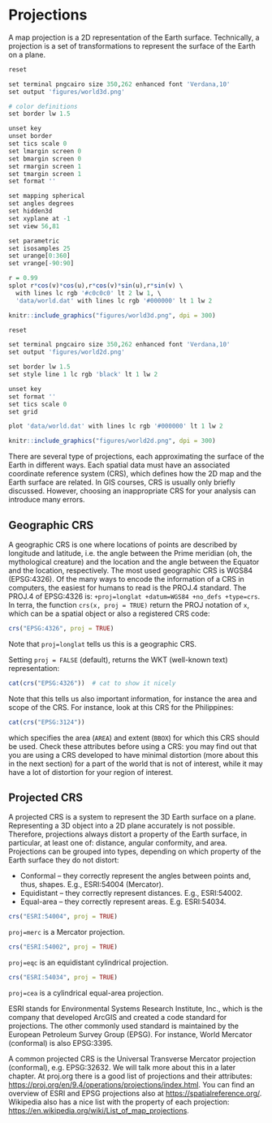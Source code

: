 # Projections

A map projection is a 2D representation of the Earth surface.
Technically, a projection is a set of transformations to represent the surface of the Earth on a plane.

```r
reset

set terminal pngcairo size 350,262 enhanced font 'Verdana,10'
set output 'figures/world3d.png'

# color definitions
set border lw 1.5

unset key
unset border 
set tics scale 0
set lmargin screen 0
set bmargin screen 0 
set rmargin screen 1
set tmargin screen 1 
set format ''

set mapping spherical
set angles degrees
set hidden3d
set xyplane at -1
set view 56,81

set parametric
set isosamples 25
set urange[0:360]
set vrange[-90:90]

r = 0.99
splot r*cos(v)*cos(u),r*cos(v)*sin(u),r*sin(v) \
  with lines lc rgb '#c0c0c0' lt 2 lw 1, \
  'data/world.dat' with lines lc rgb '#000000' lt 1 lw 2
```

```r
knitr::include_graphics("figures/world3d.png", dpi = 300)
```

```r
reset

set terminal pngcairo size 350,262 enhanced font 'Verdana,10'
set output 'figures/world2d.png'

set border lw 1.5
set style line 1 lc rgb 'black' lt 1 lw 2

unset key
set format ''
set tics scale 0
set grid

plot 'data/world.dat' with lines lc rgb '#000000' lt 1 lw 2
```


```r
knitr::include_graphics("figures/world2d.png", dpi = 300)
```

There are several type of projections, each approximating the surface of the Earth in different ways.
Each spatial data must have an associated coordinate reference system (CRS), which defines how the 2D map and the Earth surface are related.
In GIS courses, CRS is usually only briefly discussed.
However, choosing an inappropriate CRS for your analysis can introduce many errors.

## Geographic CRS

A geographic CRS is one where locations of points are described by longitude and latitude, i.e. the angle between the Prime meridian (oh, the mythological creature) and the location and the angle between the Equator and the location, respectively.
The most used geographic CRS is WGS84 (EPSG:4326).
Of the many ways to encode the information of a CRS in computers, the easiest for humans to read is the PROJ.4 standard.
The PROJ.4 of EPSG:4326 is: `+proj=longlat +datum=WGS84 +no_defs +type=crs`.
In terra, the function `crs(x, proj = TRUE)` return the PROJ notation of `x`, which can be a spatial object or also a registered CRS code:

```r
crs("EPSG:4326", proj = TRUE)
```

Note that `proj=longlat` tells us this is a geographic CRS.

Setting `proj = FALSE` (default), returns the WKT (well-known text) representation:

```r
cat(crs("EPSG:4326"))  # cat to show it nicely
```

Note that this tells us also important information, for instance the area and scope of the CRS.
For instance, look at this CRS for the Philippines:

```r
cat(crs("EPSG:3124"))
```

which specifies the area (`AREA`) and extent (`BBOX`) for which this CRS should be used.
Check these attributes before using a CRS: you may find out that you are using a CRS developed to have minimal distortion (more about this in the next section) for a part of the world that is not of interest, while it may have a lot of distortion for your region of interest.

## Projected CRS

A projected CRS is a system to represent the 3D Earth surface on a plane.
Representing a 3D object into a 2D plane accurately is not possible.
Therefore, projections always distort a property of the Earth surface, in particular, at least one of: distance, angular conformity, and area.
Projections can be grouped into types, depending on which property of the Earth surface they do not distort:

  - Conformal -- they correctly represent the angles between points and, thus, shapes. E.g., ESRI:54004 (Mercator).
  - Equidistant -- they correctly represent distances. E.g., ESRI:54002.
  - Equal-area -- they correctly represent areas. E.g. ESRI:54034.

```r
crs("ESRI:54004", proj = TRUE)
```
`proj=merc` is a Mercator projection.

```r
crs("ESRI:54002", proj = TRUE)
```

`proj=eqc` is an equidistant cylindrical projection.

```r
crs("ESRI:54034", proj = TRUE)
```

`proj=cea` is a cylindrical equal-area projection.

ESRI stands for Environmental Systems Research Institute, Inc., which is the company that developed ArcGIS and created a code standard for projections.
The other commonly used standard is maintained by the European Petroleum Survey Group (EPSG).
For instance, World Mercator (conformal) is also EPSG:3395.

A common projected CRS is the Universal Transverse Mercator projection (conformal), e.g. EPSG:32632.
We will talk more about this in a later chapter.
At proj.org there is a good list of projections and their attributes: <https://proj.org/en/9.4/operations/projections/index.html>.
You can find an overview of ESRI and EPSG projections also at <https://spatialreference.org/>.
Wikipedia also has a nice list with the property of each projection: <https://en.wikipedia.org/wiki/List_of_map_projections>.
